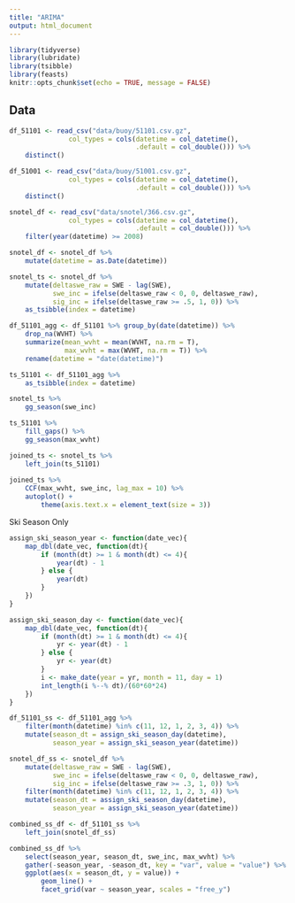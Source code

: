 ```yaml
---
title: "ARIMA"
output: html_document
---
```


```r
library(tidyverse)
library(lubridate)
library(tsibble)
library(feasts)
knitr::opts_chunk$set(echo = TRUE, message = FALSE)
```

## Data

```r
df_51101 <- read_csv("data/buoy/51101.csv.gz",
               col_types = cols(datetime = col_datetime(),
                                .default = col_double())) %>%
    distinct()

df_51001 <- read_csv("data/buoy/51001.csv.gz",
               col_types = cols(datetime = col_datetime(),
                                .default = col_double())) %>%
    distinct()

snotel_df <- read_csv("data/snotel/366.csv.gz",
               col_types = cols(datetime = col_datetime(),
                                .default = col_double())) %>%
    filter(year(datetime) >= 2008)

snotel_df <- snotel_df %>%
    mutate(datetime = as.Date(datetime))

snotel_ts <- snotel_df %>% 
    mutate(deltaswe_raw = SWE - lag(SWE),
           swe_inc = ifelse(deltaswe_raw < 0, 0, deltaswe_raw),
           sig_inc = ifelse(deltaswe_raw >= .5, 1, 0)) %>%
    as_tsibble(index = datetime)

df_51101_agg <- df_51101 %>% group_by(date(datetime)) %>%
    drop_na(WVHT) %>%
    summarize(mean_wvht = mean(WVHT, na.rm = T),
              max_wvht = max(WVHT, na.rm = T)) %>%
    rename(datetime = "date(datetime)")

ts_51101 <- df_51101_agg %>%
    as_tsibble(index = datetime)
```

```r
snotel_ts %>%
    gg_season(swe_inc)
```
```r
ts_51101 %>%
    fill_gaps() %>%
    gg_season(max_wvht)
```

```r
joined_ts <- snotel_ts %>% 
    left_join(ts_51101)
    
joined_ts %>%
    CCF(max_wvht, swe_inc, lag_max = 10) %>%
    autoplot() +
        theme(axis.text.x = element_text(size = 3))
```

Ski Season Only
```r
assign_ski_season_year <- function(date_vec){
    map_dbl(date_vec, function(dt){
        if (month(dt) >= 1 & month(dt) <= 4){
            year(dt) - 1
        } else {
            year(dt)
        }
    })
}

assign_ski_season_day <- function(date_vec){
    map_dbl(date_vec, function(dt){
        if (month(dt) >= 1 & month(dt) <= 4){
            yr <- year(dt) - 1
        } else {
            yr <- year(dt)
        }
        i <- make_date(year = yr, month = 11, day = 1)
        int_length(i %--% dt)/(60*60*24)
    })
}

df_51101_ss <- df_51101_agg %>%
    filter(month(datetime) %in% c(11, 12, 1, 2, 3, 4)) %>%
    mutate(season_dt = assign_ski_season_day(datetime),
           season_year = assign_ski_season_year(datetime))

snotel_df_ss <- snotel_df %>% 
    mutate(deltaswe_raw = SWE - lag(SWE),
           swe_inc = ifelse(deltaswe_raw < 0, 0, deltaswe_raw),
           sig_inc = ifelse(deltaswe_raw >= .3, 1, 0)) %>%
    filter(month(datetime) %in% c(11, 12, 1, 2, 3, 4)) %>%
    mutate(season_dt = assign_ski_season_day(datetime),
           season_year = assign_ski_season_year(datetime))

combined_ss_df <- df_51101_ss %>%
    left_join(snotel_df_ss)
```

```r
combined_ss_df %>%
    select(season_year, season_dt, swe_inc, max_wvht) %>%
    gather(-season_year, -season_dt, key = "var", value = "value") %>%
    ggplot(aes(x = season_dt, y = value)) +
        geom_line() + 
        facet_grid(var ~ season_year, scales = "free_y")
```
